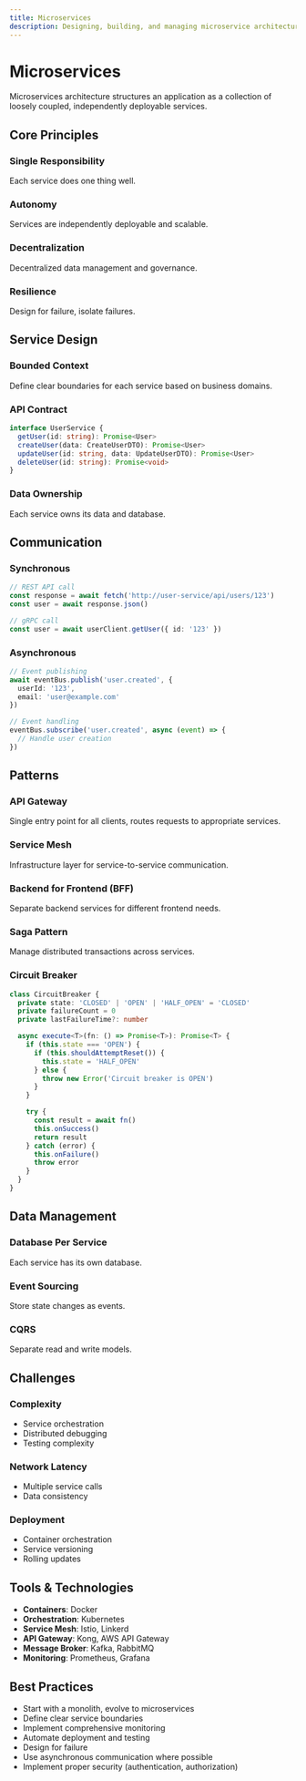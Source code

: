 ```yaml
---
title: Microservices
description: Designing, building, and managing microservice architectures
---
```


# Microservices

Microservices architecture structures an application as a collection of loosely coupled, independently deployable services.

## Core Principles

### Single Responsibility
Each service does one thing well.

### Autonomy
Services are independently deployable and scalable.

### Decentralization
Decentralized data management and governance.

### Resilience
Design for failure, isolate failures.

## Service Design

### Bounded Context
Define clear boundaries for each service based on business domains.

### API Contract
```typescript
interface UserService {
  getUser(id: string): Promise<User>
  createUser(data: CreateUserDTO): Promise<User>
  updateUser(id: string, data: UpdateUserDTO): Promise<User>
  deleteUser(id: string): Promise<void>
}
```

### Data Ownership
Each service owns its data and database.

## Communication

### Synchronous
```typescript
// REST API call
const response = await fetch('http://user-service/api/users/123')
const user = await response.json()

// gRPC call
const user = await userClient.getUser({ id: '123' })
```

### Asynchronous
```typescript
// Event publishing
await eventBus.publish('user.created', {
  userId: '123',
  email: 'user@example.com'
})

// Event handling
eventBus.subscribe('user.created', async (event) => {
  // Handle user creation
})
```

## Patterns

### API Gateway
Single entry point for all clients, routes requests to appropriate services.

### Service Mesh
Infrastructure layer for service-to-service communication.

### Backend for Frontend (BFF)
Separate backend services for different frontend needs.

### Saga Pattern
Manage distributed transactions across services.

### Circuit Breaker
```typescript
class CircuitBreaker {
  private state: 'CLOSED' | 'OPEN' | 'HALF_OPEN' = 'CLOSED'
  private failureCount = 0
  private lastFailureTime?: number

  async execute<T>(fn: () => Promise<T>): Promise<T> {
    if (this.state === 'OPEN') {
      if (this.shouldAttemptReset()) {
        this.state = 'HALF_OPEN'
      } else {
        throw new Error('Circuit breaker is OPEN')
      }
    }

    try {
      const result = await fn()
      this.onSuccess()
      return result
    } catch (error) {
      this.onFailure()
      throw error
    }
  }
}
```

## Data Management

### Database Per Service
Each service has its own database.

### Event Sourcing
Store state changes as events.

### CQRS
Separate read and write models.

## Challenges

### Complexity
- Service orchestration
- Distributed debugging
- Testing complexity

### Network Latency
- Multiple service calls
- Data consistency

### Deployment
- Container orchestration
- Service versioning
- Rolling updates

## Tools & Technologies

- **Containers**: Docker
- **Orchestration**: Kubernetes
- **Service Mesh**: Istio, Linkerd
- **API Gateway**: Kong, AWS API Gateway
- **Message Broker**: Kafka, RabbitMQ
- **Monitoring**: Prometheus, Grafana

## Best Practices

- Start with a monolith, evolve to microservices
- Define clear service boundaries
- Implement comprehensive monitoring
- Automate deployment and testing
- Design for failure
- Use asynchronous communication where possible
- Implement proper security (authentication, authorization)

